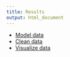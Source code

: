 ```yaml
---
title: Results
output: html_document
---
```



* [Model data](a.html)
* [Clean data](b.html)
* [Visualize data](c.html)
